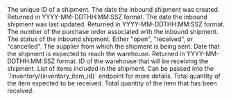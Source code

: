 <Expandable title="Inbound Shipment">

<ResponseField name="id" type="string">
The unique ID of a shipment.
</ResponseField>

<ResponseField name="created_date" type="string">
  The date the inbound shipment was created. Returned in YYYY-MM-DDTHH:MM:SSZ format.
</ResponseField>

<ResponseField name="updated_date" type="string">
  The date the inbound shipment was last updated. Returned in YYYY-MM-DDTHH:MM:SSZ format.
</ResponseField>

<ResponseField name="purchase_order_number" type="string or null">
  The number of the purchase order associated with the inbound shipment.
</ResponseField>

<ResponseField name="status" type="string">
  The status of the inbound shipment. Either "open", "received", or "cancelled".
</ResponseField>

<ResponseField name="supplier" type="string or null">
  The supplier from which the shipment is being sent.
</ResponseField>

<ResponseField name="expected_arrival_date" type="string or null">
  Date that the shipment is expected to reach the warehouse. Returned in YYYY-MM-DDTHH:MM:SSZ format.
</ResponseField>

<ResponseField name="warehouse_id" type="string or null">
  ID of the warehouse that will be receiving the shipment.
</ResponseField>

<ResponseField name="line_items" type="list of line items">
  List of items included in the shipment.
<Expandable title="Line Item" defaultOpen="true">

<ResponseField name="inventory_item_id" type="string">
  Can be passed into the `/inventory/{inventory_item_id}` endpoint for more details.
</ResponseField>

<ResponseField name="sku" type="string or null">
</ResponseField>

<ResponseField name="expected_quantity" type="integer">
  Total quantity of the item expected to be received.
</ResponseField>

<ResponseField name="received_quantity" type="integer">
  Total quantity of the item that has been received.
</ResponseField>

</Expandable>
</ResponseField>

</Expandable>

